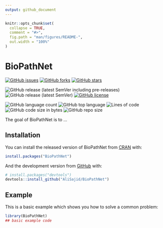 ```yaml
---
output: github_document
---
```


<!-- README.md is generated from README.Rmd. Please edit that file -->

```r
knitr::opts_chunk$set(
  collapse = TRUE,
  comment = "#>",
  fig.path = "man/figures/README-",
  out.width = "100%"
)
```

# BioPathNet

<!-- badges: start -->
<!-- [![DOI](https://zenodo.org/badge/301042598.svg)](https://zenodo.org/badge/latestdoi/301042598) -->
[![GitHub issues](https://img.shields.io/github/issues/AliSajid/BioPathNet)](https://github.com/AliSajid/BioPathNet/issues)
[![GitHub forks](https://img.shields.io/github/forks/AliSajid/BioPathNet)](https://github.com/AliSajid/BioPathNet/network)
[![GitHub stars](https://img.shields.io/github/stars/AliSajid/BioPathNet)](https://github.com/AliSajid/BioPathNet/stargazers)

![GitHub release (latest SemVer including pre-releases)](https://img.shields.io/github/v/release/AliSajid/BioPathNet?include_prereleases&label=latest-release)
![GitHub release (latest SemVer)](https://img.shields.io/github/v/release/AliSajid/BioPathNet?label=latest-stable)
[![GitHub license](https://img.shields.io/github/license/AliSajid/BioPathNet)](https://github.com/AliSajid/BioPathNet/blob/main/LICENSE)

![GitHub language count](https://img.shields.io/github/languages/count/AliSajid/BioPathNet)
![GitHub top language](https://img.shields.io/github/languages/top/AliSajid/BioPathNet)
![Lines of code](https://img.shields.io/tokei/lines/github/AliSajid/BioPathNet)
![GitHub code size in bytes](https://img.shields.io/github/languages/code-size/AliSajid/BioPathNet)
![GitHub repo size](https://img.shields.io/github/repo-size/AliSajid/BioPathNet)
<!-- badges: end -->

The goal of BioPathNet is to ...

## Installation

You can install the released version of BioPathNet from [CRAN](https://CRAN.R-project.org) with:

``` r
install.packages("BioPathNet")
```

And the development version from [GitHub](https://github.com/) with:

``` r
# install.packages("devtools")
devtools::install_github("AliSajid/BioPathNet")
```
## Example

This is a basic example which shows you how to solve a common problem:

```r
library(BioPathNet)
## basic example code
```
